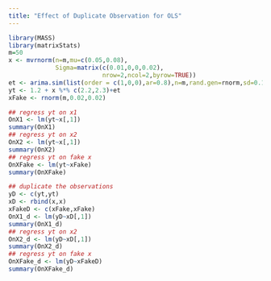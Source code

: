 ```yaml
---
title: "Effect of Duplicate Observation for OLS"
---
```

```r
library(MASS)
library(matrixStats)
m=50
x <- mvrnorm(n=m,mu=c(0.05,0.08),
             Sigma=matrix(c(0.01,0,0,0.02),
                          nrow=2,ncol=2,byrow=TRUE))
et <- arima.sim(list(order = c(1,0,0),ar=0.8),n=m,rand.gen=rnorm,sd=0.1)
yt <- 1.2 + x %*% c(2.2,2.3)+et
xFake <- rnorm(m,0.02,0.02)
```
  
```r
## regress yt on x1
OnX1 <- lm(yt~x[,1])
summary(OnX1)
## regress yt on x2
OnX2 <- lm(yt~x[,1])
summary(OnX2)
## regress yt on fake x
OnXFake <- lm(yt~xFake)
summary(OnXFake)
```  


```r
## duplicate the observations
yD <- c(yt,yt)
xD <- rbind(x,x)
xFakeD <- c(xFake,xFake)
OnX1_d <- lm(yD~xD[,1])
summary(OnX1_d)
## regress yt on x2
OnX2_d <- lm(yD~xD[,1])
summary(OnX2_d)
## regress yt on fake x
OnXFake_d <- lm(yD~xFakeD)
summary(OnXFake_d)
```  


  